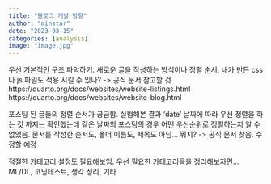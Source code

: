 ```yaml
---
title: "블로그 개발 방향"
author: "minstar"
date: "2023-03-15"
categories: [analysis]
image: "image.jpg"
---
```


우선 기본적인 구조 파악하기.
새로운 글을 작성하는 방식이나 정렬 순서.
내가 만든 css나 js 파일도 적용 시킬 수 있나?
-> 공식 문서 참고할 것
https://quarto.org/docs/websites/website-listings.html
https://quarto.org/docs/websites/website-blog.html

포스팅 된 글들의 정렬 순서가 궁금함.
실험해본 결과 'date' 날짜에 따라 우선 정렬을 하는 것 까지는 확인했는데 같은 날짜의 포스팅의 경우 어떤 우선순위로 정렬하는지 알 수 없었음.
문서를 작성한 순서도, 폴더 이름도, 제목도 아님... 뭐지?
-> 공식 문서 찾음. 수정할 예정

적절한 카테고리 설정도 필요해보임.
우선 필요한 카테고리들을 정리해보자면...
ML/DL, 코딩테스트, 생각 정리, 기타
